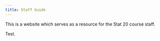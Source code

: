 ```yaml
---
title: Staff Guide
---
```


This is a website which serves as a resource for the Stat 20 course staff.

Test.
